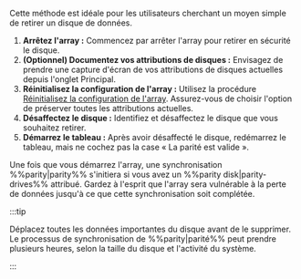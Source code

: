 Cette méthode est idéale pour les utilisateurs cherchant un moyen simple de retirer un disque de données.

1. **Arrêtez l'array :** Commencez par arrêter l'array pour retirer en sécurité le disque.
2. **(Optionnel) Documentez vos attributions de disques :** Envisagez de prendre une capture d'écran de vos attributions de disques actuelles depuis l'onglet Principal.
3. **Réinitialisez la configuration de l'array :** Utilisez la procédure [Réinitialisez la configuration de l'array](#reset-the-array-configuration). Assurez-vous de choisir l'option de préserver toutes les attributions actuelles.
4. **Désaffectez le disque :** Identifiez et désaffectez le disque que vous souhaitez retirer.
5. **Démarrez le tableau :** Après avoir désaffecté le disque, redémarrez le tableau, mais ne cochez pas la case « La parité est valide ».

Une fois que vous démarrez l'array, une synchronisation %%parity|parity%% s'initiera si vous avez un %%parity disk|parity-drives%% attribué. Gardez à l'esprit que l'array sera vulnérable à la perte de données jusqu'à ce que cette synchronisation soit complétée.

:::tip

Déplacez toutes les données importantes du disque avant de le supprimer. Le processus de synchronisation de %%parity|parité%% peut prendre plusieurs heures, selon la taille du disque et l'activité du système.

:::
